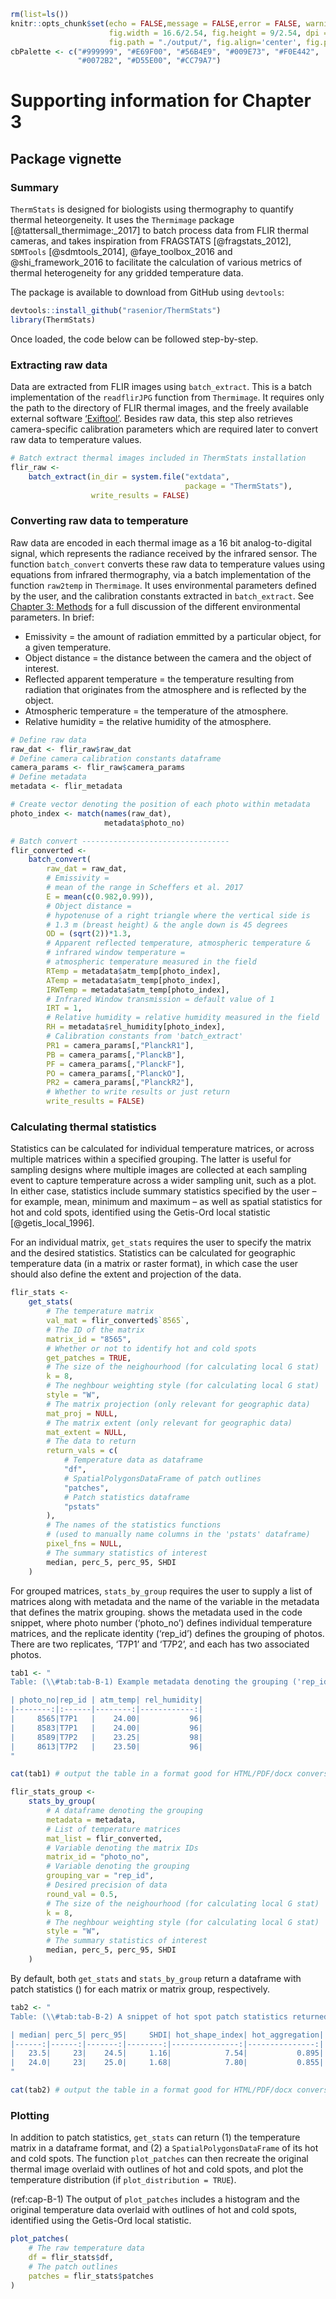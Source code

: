 ```r
rm(list=ls())
knitr::opts_chunk$set(echo = FALSE,message = FALSE,error = FALSE, warning = FALSE, 
                      fig.width = 16.6/2.54, fig.height = 9/2.54, dpi = 800, 
                      fig.path = "./output/", fig.align='center', fig.pos = 'H')
cbPalette <- c("#999999", "#E69F00", "#56B4E9", "#009E73", "#F0E442", 
               "#0072B2", "#D55E00", "#CC79A7")
```

# Supporting information for Chapter 3

## Package vignette {#text-B-1}

### Summary

`ThermStats` is designed for biologists using thermography to quantify thermal heteorgeneity. It uses the `Thermimage` package [@tattersall_thermimage:_2017] to batch process data from FLIR thermal cameras, and takes inspiration from FRAGSTATS [@fragstats_2012], `SDMTools` [@sdmtools_2014], @faye_toolbox_2016 and @shi_framework_2016 to facilitate the calculation of various metrics of thermal heterogeneity for any gridded temperature data.

The package is available to download from GitHub using `devtools`:

```r
devtools::install_github("rasenior/ThermStats")
library(ThermStats)
```

Once loaded, the code below can be followed step-by-step.

### Extracting raw data

Data are extracted from FLIR images using `batch_extract`. This is a batch implementation of the `readflirJPG` function from `Thermimage`. It requires only the path to the directory of FLIR thermal images, and the freely available external software ['Exiftool'](https://www.sno.phy.queensu.ca/~phil/exiftool/ "Exiftool"). Besides raw data, this step also retrieves camera-specific calibration parameters which are required later to convert raw data to temperature values.

```r
# Batch extract thermal images included in ThermStats installation
flir_raw <-
    batch_extract(in_dir = system.file("extdata", 
                                       package = "ThermStats"),
                  write_results = FALSE)
```

### Converting raw data to temperature

Raw data are encoded in each thermal image as a 16 bit analog-to-digital signal, which represents the radiance received by the infrared sensor. The function `batch_convert` converts these raw data to temperature values using equations from infrared thermography, via a batch implementation of the function `raw2temp` in `Thermimage`. It uses environmental parameters defined by the user, and the calibration constants extracted in `batch_extract`. See [Chapter 3: Methods](#ch3-methods) for a full discussion of the different environmental parameters. In brief: 

* Emissivity = the amount of radiation emmitted by a particular object, for a given temperature.
* Object distance = the distance between the camera and the object of interest.
* Reflected apparent temperature = the temperature resulting from radiation that originates from the atmosphere and is reflected by the object.
* Atmospheric temperature = the temperature of the atmosphere.
* Relative humidity = the relative humidity of the atmosphere.

```r
# Define raw data
raw_dat <- flir_raw$raw_dat
# Define camera calibration constants dataframe
camera_params <- flir_raw$camera_params
# Define metadata
metadata <- flir_metadata

# Create vector denoting the position of each photo within metadata
photo_index <- match(names(raw_dat), 
                     metadata$photo_no)

# Batch convert ---------------------------------
flir_converted <-
    batch_convert(
        raw_dat = raw_dat,
        # Emissivity = 
        # mean of the range in Scheffers et al. 2017
        E = mean(c(0.982,0.99)),
        # Object distance = 
        # hypotenuse of a right triangle where the vertical side is 
        # 1.3 m (breast height) & the angle down is 45 degrees
        OD = (sqrt(2))*1.3,
        # Apparent reflected temperature, atmospheric temperature & 
        # infrared window temperature =
        # atmospheric temperature measured in the field
        RTemp = metadata$atm_temp[photo_index],
        ATemp = metadata$atm_temp[photo_index],
        IRWTemp = metadata$atm_temp[photo_index],
        # Infrared Window transmission = default value of 1
        IRT = 1,
        # Relative humidity = relative humidity measured in the field
        RH = metadata$rel_humidity[photo_index],
        # Calibration constants from 'batch_extract'
        PR1 = camera_params[,"PlanckR1"],
        PB = camera_params[,"PlanckB"],
        PF = camera_params[,"PlanckF"],
        PO = camera_params[,"PlanckO"],
        PR2 = camera_params[,"PlanckR2"],
        # Whether to write results or just return
        write_results = FALSE)
```

### Calculating thermal statistics

Statistics can be calculated for individual temperature matrices, or across multiple matrices within a specified grouping. The latter is useful for sampling designs where multiple images are collected at each sampling event to capture temperature across a wider sampling unit, such as a plot. In either case, statistics include summary statistics specified by the user -- for example, mean, minimum and maximum -- as well as spatial statistics for hot and cold spots, identified using the Getis-Ord local statistic [@getis_local_1996].

For an individual matrix, `get_stats` requires the user to specify the matrix and the desired statistics. Statistics can be calculated for geographic temperature data (in a matrix or raster format), in which case the user should also define the extent and projection of the data.

```r
flir_stats <-
    get_stats(
        # The temperature matrix 
        val_mat = flir_converted$`8565`,
        # The ID of the matrix
        matrix_id = "8565",
        # Whether or not to identify hot and cold spots
        get_patches = TRUE,
        # The size of the neighourhood (for calculating local G stat)
        k = 8,
        # The neghbour weighting style (for calculating local G stat)
        style = "W",
        # The matrix projection (only relevant for geographic data)
        mat_proj = NULL,
        # The matrix extent (only relevant for geographic data)
        mat_extent = NULL,
        # The data to return
        return_vals = c(
            # Temperature data as dataframe
            "df", 
            # SpatialPolygonsDataFrame of patch outlines
            "patches", 
            # Patch statistics dataframe
            "pstats"
        ),
        # The names of the statistics functions 
        # (used to manually name columns in the 'pstats' dataframe)
        pixel_fns = NULL,
        # The summary statistics of interest
        median, perc_5, perc_95, SHDI
    )
```

For grouped matrices, `stats_by_group` requires the user to supply a list of matrices along with metadata and the name of the variable in the metadata that defines the matrix grouping. \autoref{tab:tab-B-1} shows the metadata used in the code snippet, where photo number ('photo_no') defines individual temperature matrices, and the replicate identity ('rep_id') defines the grouping of photos. There are two replicates, 'T7P1' and 'T7P2', and each has two associated photos.

```r
tab1 <- "
Table: (\\#tab:tab-B-1) Example metadata denoting the grouping ('rep_id') of different temperature matrices. Statistics can be calculated over multiple matrices within a group, using the function `stats_by_group`.

| photo_no|rep_id | atm_temp| rel_humidity|
|--------:|:------|--------:|------------:|
|     8565|T7P1   |    24.00|           96|
|     8583|T7P1   |    24.00|           96|
|     8589|T7P2   |    23.25|           98|
|     8613|T7P2   |    23.50|           96|
"

cat(tab1) # output the table in a format good for HTML/PDF/docx conversion
```

```r
flir_stats_group <-
    stats_by_group(
        # A dataframe denoting the grouping
        metadata = metadata,
        # List of temperature matrices
        mat_list = flir_converted,
        # Variable denoting the matrix IDs
        matrix_id = "photo_no",
        # Variable denoting the grouping
        grouping_var = "rep_id",
        # Desired precision of data
        round_val = 0.5,
        # The size of the neighourhood (for calculating local G stat)
        k = 8,
        # The neghbour weighting style (for calculating local G stat)
        style = "W",
        # The summary statistics of interest
        median, perc_5, perc_95, SHDI
    )
```

By default, both `get_stats` and `stats_by_group` return a dataframe with patch statistics (\autoref{tab:tab-B-2}) for each matrix or matrix group, respectively. 

```r
tab2 <- "
Table: (\\#tab:tab-B-2) A snippet of hot spot patch statistics returned by `stats_by_group`, which implements `get_stats` within groups.

| median| perc_5| perc_95|     SHDI| hot_shape_index| hot_aggregation|
|------:|------:|-------:|--------:|---------------:|---------------:|
|   23.5|     23|    24.5|     1.16|            7.54|           0.895|
|   24.0|     23|    25.0|     1.68|            7.80|           0.855|
"

cat(tab2) # output the table in a format good for HTML/PDF/docx conversion
```

<!-- # ```{r tab-B-2, tidy = FALSE, echo = FALSE} -->
<!-- # knitr::kable( -->
<!-- #     head(flir_stats_group[, c(1:5,8,13:17)], 10), booktabs = TRUE  -->
<!-- # ) -->
<!-- #  -->
<!-- # ``` -->

### Plotting

In addition to patch statistics, `get_stats` can return (1) the temperature matrix in a dataframe format, and (2) a `SpatialPolygonsDataFrame` of its hot and cold spots. The function `plot_patches` can then recreate the original thermal image overlaid with outlines of hot and cold spots, and plot the temperature distribution (if `plot_distribution = TRUE`).

(ref:cap-B-1) The output of `plot_patches` includes a histogram and the original temperature data overlaid with outlines of hot and cold spots, identified using the Getis-Ord local statistic.

```r
plot_patches(
    # The raw temperature data
    df = flir_stats$df,
    # The patch outlines
    patches = flir_stats$patches
)
```

